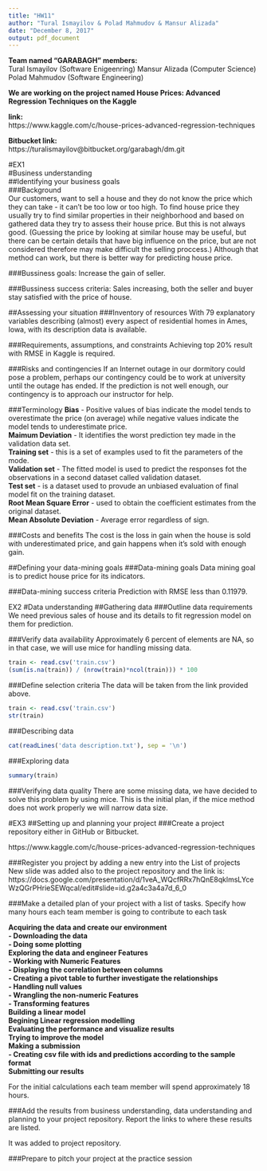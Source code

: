 ```yaml
---
title: "HW11"
author: "Tural Ismayilov & Polad Mahmudov & Mansur Alizada"
date: "December 8, 2017"
output: pdf_document
---
```


**Team named "GARABAGH" members:**  
Tural Ismayilov (Software Enigeenring)
Mansur Alizada (Computer Science)
Polad Mahmudov (Software Engineering)

**We are working on the project named House Prices: Advanced Regression Techniques on the Kaggle**  

**link: **  
https://www.kaggle.com/c/house-prices-advanced-regression-techniques


**Bitbucket link:**  
https://turalismayilov@bitbucket.org/garabagh/dm.git

#EX1  
#Business understanding  
##Identifying your business goals  
###Background  
Our customers, want to sell a house and they do not know the price which they can take - it can't be too low or too high. To find house
price they usually try to find similar properties in their neighborhood and based on gathered data they try to assess their house price.
But this is not always good. (Guessing the price by looking at similar house may be useful, but there can be certain details that have big
influence on the price, but are not considered therefore may make difficult the selling proccess.) Although that method can work, but
there is better way for predicting house price.

###Bussiness goals:
Increase the gain of seller.

###Bussiness success criteria:
Sales increasing, both the seller and buyer stay satisfied with the price of house.

##Assessing your situation
###Inventory of resources
With 79 explanatory variables describing (almost) every aspect of residential homes in Ames, Iowa, with its description data is available.

###Requirements, assumptions, and constraints
Achieving top 20% result with RMSE in Kaggle is required. 

###Risks and contingencies
If an Internet outage in our dormitory could pose a problem, perhaps our contingency could be to work at university until the outage has
ended.
If the prediction is not well enough, our contingency is to approach our instructor for help.

###Terminology
**Bias** - Positive values of bias indicate the model tends to overestimate the price (on average) while negative values indicate the
model tends to underestimate price.  
**Maimum Deviation** - It identifies the worst prediction tey made in the validation data set.  
**Training set** - this is a set of examples used to fit the parameters of the mode.  
**Validation set** - The fitted model is used to predict the responses fot the observations in a second dataset called validation dataset.  
**Test set** - is a dataset used to provude an unbiased evaluation of final model fit on the training dataset.  
**Root Mean Square Error** - used to obtain the coefficient estimates from the original dataset.  
**Mean Absolute Deviation** - Average error regardless of sign.  

###Costs and benefits
The cost is the loss in gain when the house is sold with underestimated price, and gain happens when it's sold with enough gain.

##Defining your data-mining goals
###Data-mining goals
Data mining goal is to predict house price for its indicators.

###Data-mining success criteria
Prediction with RMSE less than 0.11979.

EX2
#Data understanding
##Gathering data
###Outline data requirements
We need previous sales of house and its details to fit regression model on them for prediction.

###Verify data availability
Approximately 6 percent of elements are NA, so in that case, we will use mice for handling missing data.
```r
train <- read.csv('train.csv')
(sum(is.na(train)) / (nrow(train)*ncol(train))) * 100
```

###Define selection criteria
The data will be taken from the link provided above.
```r
train <- read.csv('train.csv') 
str(train)
```

###Describing data
```r
cat(readLines('data description.txt'), sep = '\n')
```

###Exploring data
```r
summary(train)
```

###Verifying data quality
There are some missing data, we have decided to solve this problem by using mice. This is the initial plan, if the mice method does not
work properly we will narrow data size. 

#EX3
##Setting up and planning your project
###Create a project repository either in GitHub or Bitbucket.  

https://www.kaggle.com/c/house-prices-advanced-regression-techniques  

###Register you project by adding a new entry into the List of projects  
New slide was added also to the project repository and the link is:  
https://docs.google.com/presentation/d/1veA_WQcfRRx7hQnE8qklmsLYceWzQGrPHrieSEWqcaI/edit#slide=id.g2a4c3a4a7d_6_0  

###Make a detailed plan of your project with a list of tasks. Specify how many hours each team member is going to contribute to each task

**Acquiring the data and create our environment  
  - Downloading the data  
  - Doing some plotting  
Exploring the data and engineer Features  
  - Working with Numeric Features  
	- Displaying the correlation between columns  
	- Creating a pivot table to further investigate the relationships  
	- Handling null values  
	- Wrangling the non-numeric Features  
	- Transforming features  
Building a linear model  
Begining Linear regression modelling  
Evaluating the performance and visualize results  
Trying to improve the model  
Making a submission  
	- Creating csv file with ids and predictions according to the sample format  
Submitting our results**

For the initial calculations each team member will spend approximately 18 hours.  

###Add the results from business understanding, data understanding and planning to your project repository. Report the links to where these results are listed.

It was added to project repository.

###Prepare to pitch your project at the practice session